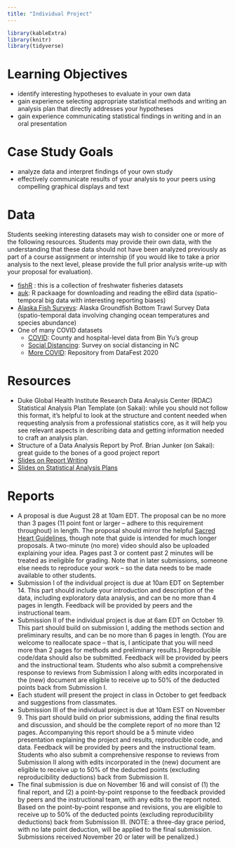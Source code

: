 ```yaml
---
title: "Individual Project"
---
```


```r
library(kableExtra)
library(knitr)
library(tidyverse)
```


# Learning Objectives

- identify interesting hypotheses to evaluate in your own data
- gain experience selecting appropriate statistical methods and writing an analysis plan that directly addresses your hypotheses
- gain experience communicating statistical findings in writing and in an oral presentation

# Case Study Goals

- analyze data and interpret findings of your own study 
- effectively communicate results of your analysis to your peers using compelling graphical displays and text



# Data 

Students seeking interesting datasets may wish to consider one or more of the following resources. Students may provide their own data, with the understanding that these data should not have been analyzed previously as part of a course assignment or internship (if you would like to take a prior analysis to the next level, please provide the full prior analysis write-up with your proposal for evaluation).

  - <a href="http://derekogle.com/fishR/packages#packages-of-data">fishR</a> : this is a collection of freshwater fisheries datasets
  - <a href="https://cornelllabofornithology.github.io/auk/">auk</a>: R packaage for downloading and reading the eBird data (spatio-temporal big data with interesting reporting biases)
  - <a href="https://www.fisheries.noaa.gov/alaska/commercial-fishing/alaska-groundfish-bottom-trawl-survey-data">Alaska Fish Surveys</a>: Alaska Groundfish Bottom Trawl Survey Data (spatio-temporal data involving changing ocean temperatures and species abundance)
  - One of many COVID datasets
    - <a href="https://covidseverity.com/">COVID</a>: County and hospital-level data from Bin Yu's group
    - <a href="https://github.com/MIDS-at-Duke/duke-social-distancing-survey">Social Distancing</a>: Survey on social distancing in NC
    - <a href="https://github.com/DukeStatSci/covid19-data">More COVID</a>: Repository from DataFest 2020



# Resources

- Duke Global Health Institute Research Data Analysis Center (RDAC) Statistical Analysis Plan Template (on Sakai): while you should not follow this format, it's helpful to look at the structure and content needed when requesting analysis from a professional statistics core, as it will help you see relevant aspects in describing data and getting information needed to craft an analysis plan.
- Structure of a Data Analysis Report by Prof. Brian Junker (on Sakai): great guide to the bones of a good project report
- [Slides on Report Writing](decks/reportintrodata.html)
- [Slides on Statistical Analysis Plans](decks/sap.html)

# Reports 

- A proposal is due August 28 at 10am EDT. The proposal can be no more than 3 pages (11 point font or larger -- adhere to this requirement throughout) in length. The proposal should mirror the helpful [Sacred Heart Guidelines](https://libguides.usc.edu/writingguide/researchproposal), though note that guide is intended for much longer proposals. A two-minute (no more) video should also be uploaded explaining your idea.  Pages past 3 or content past 2 minutes will be treated as ineligible for grading. Note that in later submissions, someone else needs to reproduce your work -- so the data needs to be made available to other students.
- Submission I of the individual project is due at 10am EDT on September 14.  This part should include your introduction and description of the data, including exploratory data analysis, and can be no more than 4 pages in length. Feedback will be provided by peers and the instructional team. 
- Submission II of the individual project is due at 6am EDT on October 19. This part should build on submission I, adding the methods section and preliminary results, and can be no more than 6 pages in length. (You are welcome to reallocate space -- that is, I anticipate that you will need more than 2 pages for methods and preliminary results.) Reproducible code/data should also be submitted. Feedback will be provided by peers and the instructional team. Students who also submit a comprehensive response to reviews from Submission I along with edits incorporated in the (new) document are eligible to receive up to 50% of the deducted points back from Submission I.
- Each student will present the project in class in October to get feedback and suggestions from classmates.
- Submission III of the individual project is due at 10am EST on November 9. This part should build on prior submissions, adding the final results and discussion, and should be the complete report of  no more than 12 pages. Accompanying this report should be a 5 minute video presentation explaining the project and results, reproducible code, and data. Feedback will be provided by peers and the instructional team. Students who also submit a comprehensive response to reviews from Submission II along with edits incorporated in the (new) document are eligible to receive up to 50% of the deducted points (excluding reproducibility deductions) back from Submission II. 
- The final submission is due on November 16 and will consist of (1) the final report, and (2) a point-by-point response to the feedback provided by peers and the instructional team, with any edits to the report noted. Based on the point-by-point response and revisions, you are eligible to receive up to 50% of the deducted points (excluding reproducibility deductions) back from Submission III. (NOTE: a three-day grace period, with no late point deduction, will be applied to the final submission. Submissions received November 20 or later will be penalized.)





